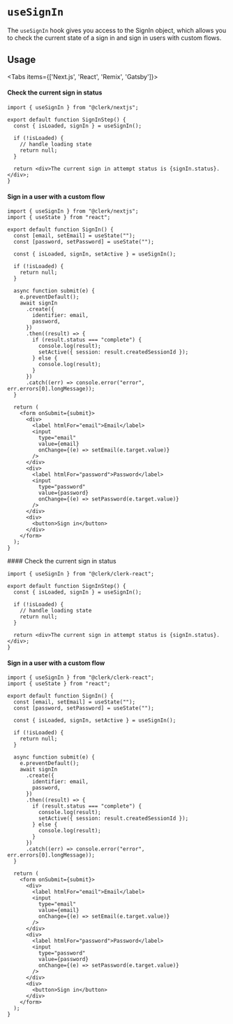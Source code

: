 
# `useSignIn`

The `useSignIn` hook gives you access to the SignIn object, which allows you to check the current state of a sign in and sign in users with custom flows.

## Usage

<Tabs items={['Next.js', 'React', 'Remix', 'Gatsby']}>
<Tab>
#### Check the current sign in status

```tsx copy filename="pages/index.tsx"
import { useSignIn } from "@clerk/nextjs";

export default function SignInStep() {
  const { isLoaded, signIn } = useSignIn();

  if (!isLoaded) {
    // handle loading state
    return null;
  }

  return <div>The current sign in attempt status is {signIn.status}.</div>;
}
```

#### Sign in a user with a custom flow

```tsx copy filename="pages/signin.tsx"
import { useSignIn } from "@clerk/nextjs";
import { useState } from "react";

export default function SignIn() {
  const [email, setEmail] = useState("");
  const [password, setPassword] = useState("");

  const { isLoaded, signIn, setActive } = useSignIn();

  if (!isLoaded) {
    return null;
  }

  async function submit(e) {
    e.preventDefault();
    await signIn
      .create({
        identifier: email,
        password,
      })
      .then((result) => {
        if (result.status === "complete") {
          console.log(result);
          setActive({ session: result.createdSessionId });
        } else {
          console.log(result);
        }
      })
      .catch((err) => console.error("error", err.errors[0].longMessage));
  }

  return (
    <form onSubmit={submit}>
      <div>
        <label htmlFor="email">Email</label>
        <input
          type="email"
          value={email}
          onChange={(e) => setEmail(e.target.value)}
        />
      </div>
      <div>
        <label htmlFor="password">Password</label>
        <input
          type="password"
          value={password}
          onChange={(e) => setPassword(e.target.value)}
        />
      </div>
      <div>
        <button>Sign in</button>
      </div>
    </form>
  );
}
```

</Tab>
<Tab>
#### Check the current sign in status

```tsx copy filename="signin.tsx"
import { useSignIn } from "@clerk/clerk-react";

export default function SignInStep() {
  const { isLoaded, signIn } = useSignIn();

  if (!isLoaded) {
    // handle loading state
    return null;
  }

  return <div>The current sign in attempt status is {signIn.status}.</div>;
}
```

#### Sign in a user with a custom flow

```tsx copy filename="signin.tsx"
import { useSignIn } from "@clerk/clerk-react";
import { useState } from "react";

export default function SignIn() {
  const [email, setEmail] = useState("");
  const [password, setPassword] = useState("");

  const { isLoaded, signIn, setActive } = useSignIn();

  if (!isLoaded) {
    return null;
  }

  async function submit(e) {
    e.preventDefault();
    await signIn
      .create({
        identifier: email,
        password,
      })
      .then((result) => {
        if (result.status === "complete") {
          console.log(result);
          setActive({ session: result.createdSessionId });
        } else {
          console.log(result);
        }
      })
      .catch((err) => console.error("error", err.errors[0].longMessage));
  }

  return (
    <form onSubmit={submit}>
      <div>
        <label htmlFor="email">Email</label>
        <input
          type="email"
          value={email}
          onChange={(e) => setEmail(e.target.value)}
        />
      </div>
      <div>
        <label htmlFor="password">Password</label>
        <input
          type="password"
          value={password}
          onChange={(e) => setPassword(e.target.value)}
        />
      </div>
      <div>
        <button>Sign in</button>
      </div>
    </form>
  );
}
```

</Tab>
</Tabs>
<Tables headings={["Variables", "Description"]} rows={[
    {
      cells: ["isLoaded", "A boolean that until Clerk loads and initializes, will be set to false. Once Clerk loads, isLoaded will be set to true"]
    },
    {
      cells: ["setActive", "A function that sets the active session, is most cases this should be used over setSession()"]
    },
    {
      cells: ["setSession", "A function that sets the active session, this should"]
    },
    {
      cells: ["signIn", "An object that contains the current sign in attempt status and methods to create a new sign in attempt."]
    },
  ]} />

